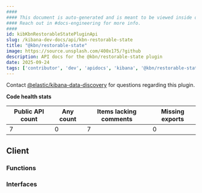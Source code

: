 ```yaml
---
####
#### This document is auto-generated and is meant to be viewed inside our experimental, new docs system.
#### Reach out in #docs-engineering for more info.
####
id: kibKbnRestorableStatePluginApi
slug: /kibana-dev-docs/api/kbn-restorable-state
title: "@kbn/restorable-state"
image: https://source.unsplash.com/400x175/?github
description: API docs for the @kbn/restorable-state plugin
date: 2025-09-24
tags: ['contributor', 'dev', 'apidocs', 'kibana', '@kbn/restorable-state']
---
```




Contact [@elastic/kibana-data-discovery](https://github.com/orgs/elastic/teams/kibana-data-discovery) for questions regarding this plugin.

**Code health stats**

| Public API count  | Any count | Items lacking comments | Missing exports |
|-------------------|-----------|------------------------|-----------------|
| 7 | 0 | 7 | 0 |

## Client

### Functions
<DocDefinitionList data={kbnRestorableStateObj.client.functions}/>

### Interfaces
<DocDefinitionList data={kbnRestorableStateObj.client.interfaces}/>

